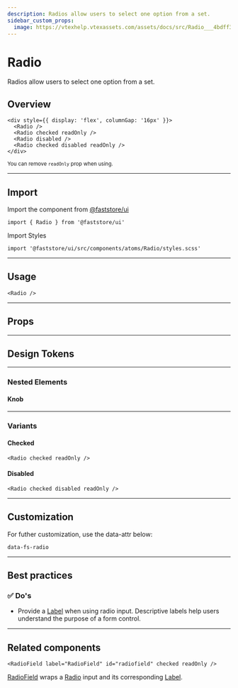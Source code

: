 ```yaml
---
description: Radios allow users to select one option from a set.
sidebar_custom_props:
  image: https://vtexhelp.vtexassets.com/assets/docs/src/Radio___4bdff3538eb6a18e99c6f5a9c1043468.png
---
```



# Radio

Radios allow users to select one option from a set.

## Overview

```tsx live
<div style={{ display: 'flex', columnGap: '16px' }}>
  <Radio />
  <Radio checked readOnly />
  <Radio disabled />
  <Radio checked disabled readOnly />
</div>
```

<small>
  You can remove <code>readOnly</code> prop when using.
</small>

---

## Import

Import the component from <a href="https://www.faststore.dev/reference/ui/get-started-faststore-ui">@faststore/ui</a>

```tsx
import { Radio } from '@faststore/ui'
```

Import Styles

```tsx
import '@faststore/ui/src/components/atoms/Radio/styles.scss'
```

---

## Usage

```tsx live
<Radio />
```

---

## Props

<PropsSection name="Radio" />

---

## Design Tokens

<TokenTable>
  <TokenRow token="--fs-radio-width" value="1.25rem" />
  <TokenRow token="--fs-radio-height" value="var(--fs-radio-width)" />
  <TokenDivider />
  <TokenRow token="--fs-radio-border-width" value="var(--fs-border-width)" />
  <TokenRow
    token="--fs-radio-border-radius"
    value="var(--fs-border-radius-circle)"
  />
  <TokenRow
    token="--fs-radio-border-color"
    value="var(--fs-border-color)"
    isColor
  />
  <TokenRow
    token="--fs-radio-border-color-hover"
    value="var(--fs-border-color-hover)"
    isColor
  />
  <TokenDivider />
  <TokenRow
    token="--fs-radio-transition"
    value="border var(--fs-transition-timing) var(--fs-transition-function), background-color var(--fs-transition-timing) var(--fs-transition-function), box-shadow var(--fs-transition-timing) var(--fs-transition-function)"
  />
  <TokenDivider />
  <TokenRow
    token="--fs-radio-bkg-color-hover"
    value="var(--fs-color-primary-bkg-light)"
    isColor
  />
  <TokenRow
    token="--fs-radio-shadow-hover"
    value="0 0 0 var(--fs-radio-border-width) var(--fs-border-color-active)"
  />
</TokenTable>

---

### Nested Elements

#### Knob

<TokenTable>
  <TokenRow token="--fs-radio-knob-width" value="var(--fs-spacing-1)" />
  <TokenRow token="--fs-radio-knob-height" value="var(--fs-radio-knob-width)" />
  <TokenRow
    token="--fs-radio-knob-bkg-color"
    value="var(--fs-color-body-bkg)"
    isColor
  />
  <TokenRow
    token="--fs-radio-knob-disabled-bkg-color"
    value="var(--fs-color-neutral-5)"
    isColor
  />
</TokenTable>

---

### Variants

#### Checked

```tsx live
<Radio checked readOnly />
```

<TokenTable>
  <TokenRow
    token="--fs-radio-checked-bkg-color"
    value="var(--fs-color-primary-bkg)"
    isColor
  />
  <TokenRow
    token="--fs-radio-checked-bkg-color-hover"
    value="var(--fs-color-primary-bkg-hover)"
    isColor
  />
</TokenTable>

#### Disabled

```tsx live
<Radio checked disabled readOnly />
```

<TokenTable>
  <TokenRow
    token="--fs-radio-disabled-bkg-color"
    value="var(--fs-color-disabled-bkg)"
    isColor
  />
  <TokenRow
    token="--fs-radio-disabled-border-width"
    value="var(--fs-radio-border-width)"
  />
  <TokenRow
    token="--fs-radio-disabled-border-color"
    value="var(--fs-border-color-disabled)"
    isColor
  />
  <TokenRow
    token="--fs-radio-disabled-text-color"
    value="var(--fs-color-disabled-text)"
    isColor
  />
</TokenTable>

---

## Customization

For futher customization, use the data-attr below:

`data-fs-radio`

---

## Best practices

### ✅ Do's

- Provide a [Label](/reference/ui/atoms/Label) when using radio input. Descriptive labels help users understand the purpose of a form control.

---

## Related components

```tsx live
<RadioField label="RadioField" id="radiofield" checked readOnly />
```

[RadioField](/reference/ui/molecules/RadioField) wraps a [Radio](/reference/ui/atoms/Radio) input and its corresponding [Label](/reference/ui/atoms/Label).
